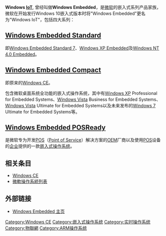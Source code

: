 {{Infobox OS version
| name               = Windows IoT
| family             = [[Microsoft_Windows|Microsoft Windows]]
| logo               = Windows 10 IoT logo.svg
| screenshot         = 
| caption            = 
| developer          = Microsoft
| website            = {{URL|https://developer.microsoft.com/en-us/windows/iot}}
| source_model       = [[共享源代码|共享源代码]]（包括全部[[内核|内核]]源代码）
| license            = [[商业软件|商业]][[专有软件|专有软件]]
| kernel_type        = [[混合内核|混合内核]]
| release_version    =
| release_date       = 
| release_url        =
| preview_version    = 
| preview_date       = 
| preview_url        =
| support status     = 在'''Embedded'''名下：可变（一些版本失去支持），直到2019（主流）和2023（扩展）<ref>{{cite web|url=https://support.microsoft.com/en-us/lifecycle/search?alpha=Windows%20Embedded|title=Windows Embedded lifecycle|author=Microsoft|accessdate=4 August 2017|archive-date=2020-01-11|archive-url=https://web.archive.org/web/20200111164706/https://support.microsoft.com/en-us/lifecycle/search?alpha=Windows%20Embedded|dead-url=no}}</ref> <br> 在新的'''IoT'''名下：主流支持至少至2020而扩展支持至2025<ref>{{cite web|url=https://support.microsoft.com/en-us/lifecycle/search?alpha=Windows%20IoT|title=Windows IoT lifecycle|author=Microsoft|accessdate=4 August 2017|archive-date=2018-11-01|archive-url=https://web.archive.org/web/20181101095517/https://support.microsoft.com/en-us/lifecycle/search?alpha=Windows%20IoT|dead-url=no}}</ref>
|date=April 2016}}

'''Windows [[物联网|IoT]]''', 曾经叫做'''Windows Embedded'''，是[[微软|微软]]的嵌入式系列产品家族，微软在开始发行Windows 10嵌入式版本时将"Windows Embedded"更名为"Windows IoT"，包括四大系列：

== [[Windows_Embedded_Standard|Windows Embedded Standard]] ==
即[[Windows_Embedded_Standard_7|Windows Embedded Standard 7]]、[[Windows_XP_Embedded|Windows XP Embedded]]及[[Windows_NT_4.0_Embedded|Windows NT 4.0 Embedded]]。

== [[Windows_Embedded_Compact|Windows Embedded Compact]] ==
即原来的[[Windows_CE|Windows CE]]。

包含微软桌面系统全功能的嵌入式操作系统，其中有[[Windows_XP|Windows XP]] Professional for Embedded Systems、[[Windows_Vista|Windows Vista]] Business for Embedded Systems、[[Windows_Vista|Windows Vista]] Ultimate for Embedded Systems以及未来发布的[[Windows_7|Windows 7]] Ultimate for Embedded Systems等。

== [[Windows_Embedded_POSReady|Windows Embedded POSReady]] ==
是微软专为开发[[POS|POS]]（[[Point_of_Service|Point of Service]]）解决方案的[[OEM|OEM]]厂商以及使用[[POS|POS]]设备的[[企业|企业]]提供的一款[[嵌入式操作系统|嵌入式操作系统]]。 

== 相关条目 ==
*[[Windows_CE|Windows CE]]
*[[微軟操作系統列表|微軟操作系統列表]]

== 外部链接 ==
{{reflist}}
*[https://www.microsoft.com/zh-tw/windowsforbusiness/windows-iot Windows Embedded 主页] {{Wayback|url=https://www.microsoft.com/zh-tw/windowsforbusiness/windows-iot |date=20210713045546 }}

{{History of Windows}}
{{Embedded systems}}
[[Category:Windows_CE|Category:Windows CE]]
[[Category:嵌入式操作系统|Category:嵌入式操作系统]]
[[Category:实时操作系统|Category:实时操作系统]]
[[Category:物聯網|Category:物聯網]]
[[Category:ARM操作系统|Category:ARM操作系统]]